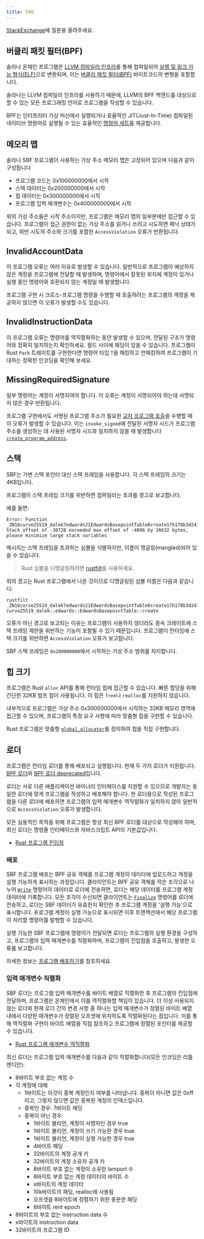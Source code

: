 ```yaml
---
title: FAQ
---
```


[StackExchange](https://solana.stackexchange.com/questions/ask)에 질문을
올려주세요.

## 버클리 패킷 필터(BPF)

솔라나 온체인 프로그램은 [LLVM 컴파일러 인프라](https://llvm.org/)를 통해
컴파일되어
[실행 및 링크 가능 형식(ELF)](https://en.wikipedia.org/wiki/Executable_and_Linkable_Format)으로
변환되며, 이는
[버클리 패킷 필터(BPF)](https://en.wikipedia.org/wiki/Berkeley_Packet_Filter)
바이트코드의 변형을 포함합니다.

솔라나는 LLVM 컴파일러 인프라를 사용하기 때문에, LLVM의 BPF 백엔드를 대상으로 할
수 있는 모든 프로그래밍 언어로 프로그램을 작성할 수 있습니다.

BPF는 인터프리터 가상 머신에서 실행되거나 효율적인 JIT(Just-In-Time) 컴파일된
네이티브 명령어로 실행될 수 있는 효율적인
[명령어 세트](https://github.com/iovisor/bpf-docs/blob/master/eBPF.md)를
제공합니다.

## 메모리 맵

솔라나 SBF 프로그램이 사용하는 가상 주소 메모리 맵은 고정되어 있으며 다음과 같이
구성됩니다

- 프로그램 코드는 0x100000000에서 시작
- 스택 데이터는 0x200000000에서 시작
- 힙 데이터는 0x300000000에서 시작
- 프로그램 입력 매개변수는 0x400000000에서 시작

위의 가상 주소들은 시작 주소이지만, 프로그램은 메모리 맵의 일부분에만 접근할 수
있습니다. 프로그램이 접근 권한이 없는 가상 주소를 읽거나 쓰려고 시도하면 패닉
상태가 되고, 위반 시도의 주소와 크기를 포함한 `AccessViolation` 오류가
반환됩니다.

## InvalidAccountData

이 프로그램 오류는 여러 이유로 발생할 수 있습니다. 일반적으로 프로그램이
예상하지 않은 계정을 프로그램에 전달할 때 발생하며, 명령어에서 잘못된 위치에
계정이 있거나 실행 중인 명령어와 호환되지 않는 계정일 때 발생합니다.

프로그램 구현 시 크로스-프로그램 명령을 수행할 때 호출하려는 프로그램의 계정을
제공하지 않으면 이 오류가 발생할 수도 있습니다.

## InvalidInstructionData

이 프로그램 오류는 명령어를 역직렬화하는 동안 발생할 수 있으며, 전달된 구조가
명령어와 정확히 일치하는지 확인하세요. 필드 사이에 패딩이 있을 수 있습니다.
프로그램이 Rust `Pack` 트레이트를 구현한다면 명령어 타입 `T`을 패킹하고
언패킹하여 프로그램이 기대하는 정확한 인코딩을 확인해 보세요.

## MissingRequiredSignature

일부 명령어는 계정이 서명자여야 합니다. 이 오류는 계정이 서명되어야 하는데
서명되지 않은 경우 반환됩니다.

프로그램 구현에서도 서명된 프로그램 주소가 필요한
[교차 프로그램 호출](/docs/core/cpi)을 수행할 때 이 오류가 발생할 수 있습니다.
이는 `invoke_signed`에 전달된 서명자 시드가 프로그램 주소를 생성하는 데 사용된
서명자 시드와 일치하지 않을 때 발생합니다
[`create_program_address`](/docs/core/pda#createprogramaddress).

## 스택

SBF는 가변 스택 포인터 대신 스택 프레임을 사용합니다. 각 스택 프레임의 크기는
4KB입니다.

프로그램이 스택 프레임 크기를 위반하면 컴파일러는 초과를 경고로 보고합니다.

예를 들면:

```text
Error: Function _ZN16curve25519_dalek7edwards21EdwardsBasepointTable6create17h178b3d2411f7f082E Stack offset of -30728 exceeded max offset of -4096 by 26632 bytes, please minimize large stack variables
```

메시지는 스택 프레임을 초과하는 심볼을 식별하지만, 이름이 맹글링(mangled)되어
있을 수 있습니다.

> Rust 심볼을 디맹글링하려면 [rustfilt](https://github.com/luser/rustfilt)를
> 사용하세요.

위의 경고는 Rust 프로그램에서 나온 것이므로 디맹글링된 심볼 이름은 다음과
같습니다:

```shell
rustfilt _ZN16curve25519_dalek7edwards21EdwardsBasepointTable6create17h178b3d2411f7f082E
curve25519_dalek::edwards::EdwardsBasepointTable::create
```

오류가 아닌 경고로 보고되는 이유는 프로그램이 사용하지 않더라도 종속 크레이트에
스택 프레임 제한을 위반하는 기능이 포함될 수 있기 때문입니다. 프로그램이
런타임에 스택 크기를 위반하면 `AccessViolation` 오류가 보고됩니다.

SBF 스택 프레임은 `0x200000000`에서 시작하는 가상 주소 범위를 차지합니다.

## 힙 크기

프로그램은 Rust `alloc` API를 통해 런타임 힙에 접근할 수 있습니다. 빠른 할당을
위해 간단한 32KB 범프 힙이 사용됩니다. 이 힙은 `free`나 `realloc`를 지원하지
않습니다.

내부적으로 프로그램은 가상 주소 0x300000000에서 시작하는 32KB 메모리 영역에
접근할 수 있으며, 프로그램의 특정 요구 사항에 따라 맞춤형 힙을 구현할 수
있습니다.

Rust 프로그램은 맞춤형
[`global_allocator`](https://github.com/solana-labs/solana/blob/d9b0fc0e3eec67dfe4a97d9298b15969b2804fab/sdk/program/src/entrypoint.rs#L72)를
정의하여 힙을 직접 구현합니다.

## 로더

프로그램은 런타임 로더를 통해 배포되고 실행됩니다. 현재 두 가지 로더가
지원됩니다:
[BPF 로더](https://github.com/solana-labs/solana/blob/7ddf10e602d2ed87a9e3737aa8c32f1db9f909d8/sdk/program/src/bpf_loader.rs#L17)와
[BPF 로더 deprecated](https://github.com/solana-labs/solana/blob/7ddf10e602d2ed87a9e3737aa8c32f1db9f909d8/sdk/program/src/bpf_loader_deprecated.rs#L14)입니다.

로더는 서로 다른 애플리케이션 바이너리 인터페이스를 지원할 수 있으므로 개발자는
동일한 로더에 맞게 프로그램을 작성하고 배포해야 합니다. 한 로더용으로 작성된
프로그램을 다른 로더에 배포하면 프로그램의 입력 매개변수 역직렬화가 일치하지
않아 일반적으로 `AccessViolation` 오류가 발생합니다.

모든 실용적인 목적을 위해 프로그램은 항상 최신 BPF 로더를 대상으로 작성해야
하며, 최신 로더는 명령줄 인터페이스와 자바스크립트 API의 기본값입니다.

- [Rust 프로그램 진입점](/docs/programs/lang-rust#program-entrypoint)

### 배포

SBF 프로그램 배포는 BPF 공유 객체를 프로그램 계정의 데이터에 업로드하고 계정을
실행 가능하게 표시하는 과정입니다. 클라이언트는 BPF 공유 객체를 작은 조각으로
나누어
[`Write`](https://github.com/solana-labs/solana/blob/bc7133d7526a041d1aaee807b80922baa89b6f90/sdk/program/src/loader_instruction.rs#L13)
명령어의 데이터로 로더에 전송하면, 로더는 해당 데이터를 프로그램 계정 데이터에
기록합니다. 모든 조각이 수신되면 클라이언트는
[`Finalize`](https://github.com/solana-labs/solana/blob/bc7133d7526a041d1aaee807b80922baa89b6f90/sdk/program/src/loader_instruction.rs#L30)
명령어를 로더에 전송하고, 로더는 SBF 데이터가 유효한지 확인한 후 프로그램 계정을
'실행 가능'으로 표시합니다. 프로그램 계정이 실행 가능으로 표시되면 이후
트랜잭션에서 해당 프로그램이 처리할 명령어를 발행할 수 있습니다.

실행 가능한 SBF 프로그램에 명령어가 전달되면 로더는 프로그램의 실행 환경을
구성하고, 프로그램의 입력 매개변수를 직렬화하며, 프로그램의 진입점을 호출하고,
발생한 오류를 보고합니다.

자세한 정보는 [프로그램 배포하기](/docs/programs/deploying)를 참조하세요.

### 입력 매개변수 직렬화

SBF 로더는 프로그램 입력 매개변수를 바이트 배열로 직렬화한 후 프로그램의
진입점에 전달하며, 프로그램은 온체인에서 이를 역직렬화할 책임이 있습니다. 더
이상 사용되지 않는 로더와 현재 로더 간의 변경 사항 중 하나는 입력 매개변수가
정렬된 바이트 배열 내에서 다양한 매개변수가 정렬된 오프셋에 위치하도록
직렬화된다는 점입니다. 이를 통해 역직렬화 구현이 바이트 배열을 직접 참조하고
프로그램에 정렬된 포인터를 제공할 수 있습니다.

- [Rust 프로그램 매개변수 역직렬화](/docs/programs/lang-rust#parameter-deserialization)

최신 로더는 프로그램 입력 매개변수를 다음과 같이 직렬화합니다(모든 인코딩은 리틀
엔디안):

- 8바이트 부호 없는 계정 수
- 각 계정에 대해
  - 1바이트는 이것이 중복 계정인지 여부를 나타냅니다. 중복이 아니면 값은
    0xff이고, 그렇지 않으면 값은 중복된 계정의 인덱스입니다.
  - 중복인 경우: 7바이트 패딩
  - 중복이 아닌 경우:
    - 1바이트 불리언, 계정이 서명자인 경우 true
    - 1바이트 불리언, 계정이 쓰기 가능한 경우 true
    - 1바이트 불리언, 계정이 실행 가능한 경우 true
    - 4바이트 패딩
    - 32바이트의 계정 공개 키
    - 32바이트의 계정 소유자 공개 키
    - 8바이트 부호 없는 계정이 소유한 lamport 수
    - 8바이트 부호 없는 계정 데이터의 바이트 수
    - x바이트의 계정 데이터
    - 10k바이트의 패딩, realloc에 사용됨
    - 오프셋을 8바이트에 정렬하기 위한 충분한 패딩
    - 8바이트 rent epoch
- 8바이트의 부호 없는 instruction data 수
- x바이트의 instruction data
- 32바이트의 프로그램 ID
